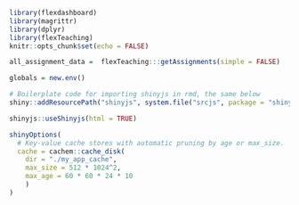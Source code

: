 ```r
library(flexdashboard)
library(magrittr)
library(dplyr)
library(flexTeaching)
knitr::opts_chunk$set(echo = FALSE)

all_assignment_data =  flexTeaching:::getAssignments(simple = FALSE)

globals = new.env()
```

```r
# Boilerplate code for importing shinyjs in rmd, the same below
shiny::addResourcePath("shinyjs", system.file("srcjs", package = "shinyjs"))
```
```r
shinyjs::useShinyjs(html = TRUE)
```
<script src="shinyjs/inject.js"></script>

```r
shinyOptions(
  # Key-value cache stores with automatic pruning by age or max_size.
  cache = cachem::cache_disk(
    dir = "./my_app_cache",
    max_size = 512 * 1024^2,
    max_age = 60 * 60 * 24 * 10
    )
)
```
<!-- Include stylesheet -->
<link href="https://cdn.quilljs.com/1.3.6/quill.snow.css" rel="stylesheet">

<!-- Include the Quill library -->
<script src="https://cdn.quilljs.com/1.3.6/quill.js"></script>

<link rel="stylesheet" href="https://cdn.jsdelivr.net/npm/katex@0.13.11/dist/katex.min.css" integrity="sha384-Um5gpz1odJg5Z4HAmzPtgZKdTBHZdw8S29IecapCSB31ligYPhHQZMIlWLYQGVoc" crossorigin="anonymous">

<!-- The loading of KaTeX is deferred to speed up page rendering -->
<script defer src="https://cdn.jsdelivr.net/npm/katex@0.13.11/dist/katex.min.js" integrity="sha384-YNHdsYkH6gMx9y3mRkmcJ2mFUjTd0qNQQvY9VYZgQd7DcN7env35GzlmFaZ23JGp" crossorigin="anonymous"></script>

<!-- To automatically render math in text elements, include the auto-render extension: -->
<script defer src="https://cdn.jsdelivr.net/npm/katex@0.13.11/dist/contrib/auto-render.min.js" integrity="sha384-vZTG03m+2yp6N6BNi5iM4rW4oIwk5DfcNdFfxkk9ZWpDriOkXX8voJBFrAO7MpVl" crossorigin="anonymous" onload="renderMathInElement(document.body);"></script>
